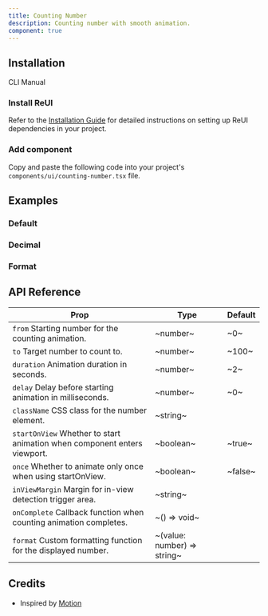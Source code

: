 ```yaml
---
title: Counting Number
description: Counting number with smooth animation.
component: true
---
```


## Installation

<Tabs defaultValue="cli">

<TabsList>
  <TabsTrigger value="cli">CLI</TabsTrigger>
  <TabsTrigger value="manual">Manual</TabsTrigger>
</TabsList>

<TabsContent value="cli">
  <CliCommands name="counting-number" />
</TabsContent>

<TabsContent value="manual">    
<Steps>

### Install ReUI

Refer to the [Installation Guide](/docs/installation) for detailed instructions on setting up ReUI dependencies in your project.

### Add component

Copy and paste the following code into your project's `components/ui/counting-number.tsx` file.

<ComponentPreview name="counting-number" />

</Steps>

</TabsContent>

</Tabs>

## Examples

### Default

<ExamplePreview path="counting-number/default" />

### Decimal

<ExamplePreview path="counting-number/decimal" />

### Format

<ExamplePreview path="counting-number/format" />

## API Reference

| **Prop**                                                                                            | **Type**                    | **Default** |
| --------------------------------------------------------------------------------------------------- | --------------------------- | ----------- |
| `from` <PopoverInfo>Starting number for the counting animation.</PopoverInfo>                       | ~number~                    | ~0~         |
| `to` <PopoverInfo>Target number to count to.</PopoverInfo>                                          | ~number~                    | ~100~       |
| `duration` <PopoverInfo>Animation duration in seconds.</PopoverInfo>                                | ~number~                    | ~2~         |
| `delay` <PopoverInfo>Delay before starting animation in milliseconds.</PopoverInfo>                 | ~number~                    | ~0~         |
| `className` <PopoverInfo>CSS class for the number element.</PopoverInfo>                            | ~string~                    | <Na/>       |
| `startOnView` <PopoverInfo>Whether to start animation when component enters viewport.</PopoverInfo> | ~boolean~                   | ~true~      |
| `once` <PopoverInfo>Whether to animate only once when using startOnView.</PopoverInfo>              | ~boolean~                   | ~false~     |
| `inViewMargin` <PopoverInfo>Margin for in-view detection trigger area.</PopoverInfo>                | ~string~                    | <Na/>       |
| `onComplete` <PopoverInfo>Callback function when counting animation completes.</PopoverInfo>        | ~() => void~                | <Na/>       |
| `format` <PopoverInfo>Custom formatting function for the displayed number.</PopoverInfo>            | ~(value: number) => string~ | <Na/>       |

## Credits

- Inspired by [Motion](https://motion.dev/)
